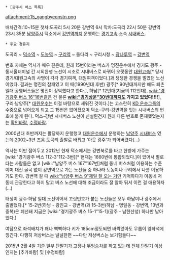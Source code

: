  * [광주시 버스 목록]

attachment:15_gangbyeonstn.png

배차간격:10~15분
첫차:도곡리 5시 20분 강변역 6시
막차:도곡리 22시 50분 강변역 23시 35분
[[남양주시]] 덕소에서 [[강변역]]까지 운행하는 [[경기고속]] 소속 [[시내버스]].

 * 주요 경유지
도곡리 ~ [[덕소역]] ~ [[도농역]] ~ [[구리역]] ~ 돌다리 ~ 구리시청 ~ [[광나루역]] ~ [[강변역]]

번호 자체는 역사가 매우 깊은데, 원래 15번이라는 버스가 명진운수에서 경기도 광주 - 동서울터미널 간 시외완행 노선이 시초로 시내버스로 바뀌어 오랫동안 [[대원고속]][* 당시 경기/대원고속의 사명이 각각 경기여객, 대원여객이었다.]과 쟁쟁한 경쟁을 벌였던 노선이었다. 결과는 명진의 참패였고 이 때(1990년대 후반) 광주[* 90년대까지만 해도 퇴촌 일대 공영버스들은 명진이 장악했다고 한다.], 하남[* 12번대(지금의 112번대), [[wiki:"경기광주 버스 16"16번]]같은 건 물론 '''[[wiki:"경기상운"30번대]]까지도 가지고 있었다!!!!'''], 구리·남양주[* [[대원운수]]는 이걸 바탕으로 세워진 것이다.]는 고스란히 [[KD 운송그룹]]의 수중으로 넘어오게 되고 그 15번은 없어졌으며 덕소-구리-강변역을 잇는 시내버스의 번호에 붙게 된다. 덕소-강변 시내버스 노선이 신설된건지 원래 다른 번호로 존재했었는지는 [[확인바람]], [[수정바람]].

2000년대 초반까지는 팔당까지 운행했고 [[대원운수]]에서 운행하는 [[남양주]] [[시내버스]] 였는데 2002~3년 즈음 도곡리 출발로 바뀌고 '아웃 광주'가 되어버렸다(…)

역사는 이만 접어두고 2012년 현재 덕소에서는 강변북로를 타고 한방에 가주는 [wiki:"경기광주 버스 112-3"112-3번][* 현재는 1660번에 통합되었다.]이 있어서 별로 타는 사람들은 없고 [wiki:"남양주 버스 167"167번]처럼 동네 버스처럼 이용하는 수준이며 대신 굴곡 없이 강변역으로 가는 노선들 중 하나라 도농이나 구리에서 나름 이용하기도 한다. 강변역 갈 때 [[wiki:"남양주 버스 9"제일 잘 오는 거]]만 기억하다가 이동네 저동네 관광한다고 하지 말고 버스 노선에 대해 조금이라도 잘 알아 둬서 이런 걸 애용하자(…)

태생이 광주·하남 일대 노선이어서 꼬릿번호가 붙는 노선들은 모두 하남이나 광주에서 출발했다.[* 15-2번(하남 - 광진교 - 강변역)과 15-3번(하남 - 명일동 - 강변역, 13번과 중복)은 폐선돼 지금은 [wiki:"경기광주 버스 15-1"15-1](광주 - 남한산성) 하나만 남아있다.]

여담으로 좌석배치가 꽤나 빡빡하다 키가 185cm정도되면 바짝앉아도 무릅이 앞좌석에 낑긴다.
다행히 저상버스는 널널한편 ~~다만 저상버스는 보기힘들다~~

2015년 2월 4일 기준 일부 단말기가 고장나 무임승차를 하고 있는데 전체 단말기 이상인지는 [추가바람] 및 [수정바람]
